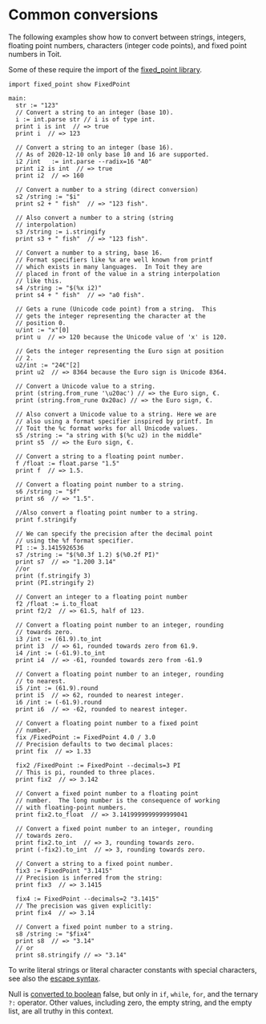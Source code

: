 # Common conversions

The following examples show how to convert between strings, integers, floating point
numbers, characters (integer code points), and fixed point numbers in Toit.

Some of these require the import of the [fixed_point library](https://libs.toit.io/fixed_point/library-summary).

```
import fixed_point show FixedPoint

main:
  str := "123"
  // Convert a string to an integer (base 10).
  i := int.parse str // i is of type int.
  print i is int  // => true
  print i  // => 123

  // Convert a string to an integer (base 16).
  // As of 2020-12-10 only base 10 and 16 are supported.
  i2 /int   := int.parse --radix=16 "A0"
  print i2 is int  // => true
  print i2  // => 160

  // Convert a number to a string (direct conversion)
  s2 /string := "$i"
  print s2 + " fish"  // => "123 fish".

  // Also convert a number to a string (string
  // interpolation)
  s3 /string := i.stringify
  print s3 + " fish"  // => "123 fish".

  // Convert a number to a string, base 16.
  // Format specifiers like %x are well known from printf
  // which exists in many languages.  In Toit they are
  // placed in front of the value in a string interpolation
  // like this.
  s4 /string := "$(%x i2)"
  print s4 + " fish"  // => "a0 fish".

  // Gets a rune (Unicode code point) from a string.  This
  // gets the integer representing the character at the
  // position 0.
  u/int := "x"[0]
  print u  // => 120 because the Unicode value of 'x' is 120.

  // Gets the integer representing the Euro sign at position
  // 2.
  u2/int := "24€"[2]
  print u2  // => 8364 because the Euro sign is Unicode 8364.

  // Convert a Unicode value to a string.
  print (string.from_rune '\u20ac') // => the Euro sign, €.
  print (string.from_rune 0x20ac) // => the Euro sign, €.

  // Also convert a Unicode value to a string. Here we are
  // also using a format specifier inspired by printf. In
  // Toit the %c format works for all Unicode values.
  s5 /string := "a string with $(%c u2) in the middle"
  print s5  // => the Euro sign, €.

  // Convert a string to a floating point number.
  f /float := float.parse "1.5"
  print f  // => 1.5.

  // Convert a floating point number to a string.
  s6 /string := "$f"
  print s6  // => "1.5".

  //Also convert a floating point number to a string.
  print f.stringify

  // We can specify the precision after the decimal point
  // using the %f format specifier.
  PI ::= 3.1415926536
  s7 /string := "$(%0.3f 1.2) $(%0.2f PI)"
  print s7  // => "1.200 3.14"
  //or
  print (f.stringify 3)
  print (PI.stringify 2)

  // Convert an integer to a floating point number
  f2 /float := i.to_float
  print f2/2  // => 61.5, half of 123.

  // Convert a floating point number to an integer, rounding
  // towards zero.
  i3 /int := (61.9).to_int
  print i3  // => 61, rounded towards zero from 61.9.
  i4 /int := (-61.9).to_int
  print i4  // => -61, rounded towards zero from -61.9

  // Convert a floating point number to an integer, rounding
  // to nearest.
  i5 /int := (61.9).round
  print i5  // => 62, rounded to nearest integer.
  i6 /int := (-61.9).round
  print i6  // => -62, rounded to nearest integer.

  // Convert a floating point number to a fixed point
  // number.
  fix /FixedPoint := FixedPoint 4.0 / 3.0
  // Precision defaults to two decimal places:
  print fix  // => 1.33

  fix2 /FixedPoint := FixedPoint --decimals=3 PI
  // This is pi, rounded to three places.
  print fix2  // => 3.142

  // Convert a fixed point number to a floating point
  // number.  The long number is the consequence of working
  // with floating-point numbers.
  print fix2.to_float  // => 3.1419999999999999041

  // Convert a fixed point number to an integer, rounding
  // towards zero.
  print fix2.to_int  // => 3, rounding towards zero.
  print (-fix2).to_int  // => 3, rounding towards zero.

  // Convert a string to a fixed point number.
  fix3 := FixedPoint "3.1415"
  // Precision is inferred from the string:
  print fix3  // => 3.1415

  fix4 := FixedPoint --decimals=2 "3.1415"
  // The precision was given explicitly:
  print fix4  // => 3.14

  // Convert a fixed point number to a string.
  s8 /string := "$fix4"
  print s8  // => "3.14"
  // or
  print s8.stringify // => "3.14"
```

To write literal strings or literal character constants with
special characters, see also the
[escape syntax](../strings#escaped-characters).

Null is [converted to boolean](../booleans)
false, but only in `if`,
`while`, `for`, and the ternary `?:` operator. Other
values, including zero, the empty string, and the empty
list, are all truthy in this context.
